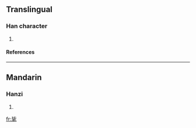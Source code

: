 ==Translingual==
===Han character===
{{Han char|rn=82|rad=毛|as=04|sn=8|four=2171<sub>4</sub>|canj=心心竹手山 (PPHQU)}}
# {{defn|Han|sort=毛04}}
====References====
{{Han ref|kx=0592.090|dkj=16781|dj=0984.090|hdz=31995.120|uh=6BDE|ud=27614|bh=CCEC|bd=52460}}

----
==Mandarin==
===Hanzi===
{{cmn-hanzi|pin=[[mào]] (mao4), [[pú]] (pu2)|wg=mao<sup>4</sup>, p'u<sup>2</sup>}}
# {{defn|Mandarin}}

[[fr:毞]]